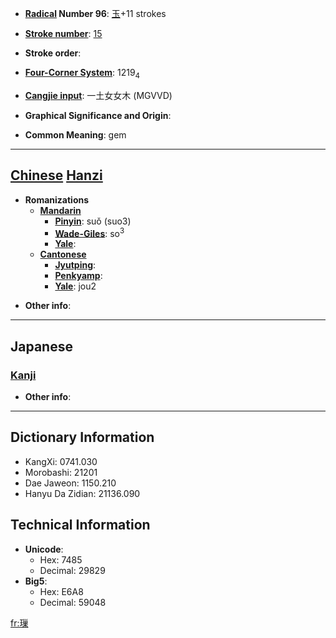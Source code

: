 * '''[[Wiktionary:Chinese radical index| Radical]] Number 96''': [[Wiktionary:Chinese radical index 玉|玉]]+11 strokes

* '''[[Wiktionary:Chinese total strokes index|Stroke number]]''': [[Wiktionary:Chinese total strokes index 15|15]]

* '''Stroke order''': 

* '''[[Wiktionary:Chinese four corner index|Four-Corner System]]''': 1219<sub>4</sub>

* '''[[Wiktionary:Chinese Cangjie index|Cangjie input]]''': 一土女女木 (MGVVD)

* '''Graphical Significance and Origin''': 

* '''Common Meaning''': gem

----

== [[Chinese]] [[Hanzi]] ==

* '''Romanizations'''
** '''[[Mandarin]]'''
*** '''[[Pinyin]]''': suǒ (suo3)
*** '''[[Wade-Giles]]''': so<sup>3</sup>
*** '''[[Yale]]''': 
** '''[[Cantonese]]'''
*** '''[[Jyutping]]''':
*** '''[[Penkyamp]]''': 
*** '''[[Yale]]''': jou2

* '''Other info''': 

----

==Japanese==
===[[Kanji]]===
{{kanji|on readings=[[そう]] (sō), [[さ]] (sa)|kun readings=}}

* '''Other info''':  

----

== Dictionary Information ==

* KangXi: 0741.030
* Morobashi: 21201
* Dae Jaweon: 1150.210
* Hanyu Da Zidian: 21136.090

== Technical Information ==

* '''Unicode''':
** Hex: 7485
** Decimal: 29829
* '''Big5''':
** Hex: E6A8
** Decimal: 59048

[[fr:璅]]